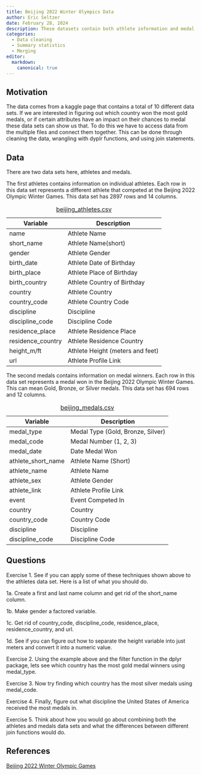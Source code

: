 ```yaml
---
title: Beijing 2022 Winter Olympics Data
author: Eric Seltzer
date: February 28, 2024
description: These datasets contain both athlete information and medal winner information from the Beijing 2022 Olympic Winter Games.
categories:
  - Data cleaning
  - Summary statistics
  - Merging
editor:
  markdown: 
    canonical: true
---
```


## Motivation

The data comes from a kaggle page that contains a total of 10 different data sets. If we are interested in figuring out which country won the most gold medals, or if certain attributes have an impact on their chances to medal these data sets can show us that. To do this we have to access data from the multiple files and connect them together. This can be done through cleaning the data, wrangling with dyplr functions, and using join statements.

## Data

There are two data sets here, athletes and medals.

The first athletes contains information on individual athletes. Each row in this data set represents a different athlete that competed at the Beijing 2022 Olympic Winter Games. This data set has 2897 rows and 14 columns.

| Variable          | Description                      |
|-------------------|----------------------------------|
| name              | Athlete Name                     |
| short_name        | Athlete Name(short)              |
| gender            | Athlete Gender                   |
| birth_date        | Athlete Date of Birthday         |
| birth_place       | Athlete Place of Birthday        |
| birth_country     | Athlete Country of Birthday      |
| country           | Athlete Country                  |
| country_code      | Athlete Country Code             |
| discipline        | Discipline                       |
| discipline_code   | Discipline Code                  |
| residence_place   | Athlete Residence Place          |
| residence_country | Athlete Residence Country        |
| height_m/ft       | Athlete Height (meters and feet) |
| url               | Athlete Profile Link             |

: [beijing_athletes.csv](../data/beijing_athletes.csv)

The second medals contains information on medal winners. Each row in this data set represents a medal won in the Beijing 2022 Olympic Winter Games. This can mean Gold, Bronze, or Silver medals. This data set has 694 rows and 12 columns.

| Variable           | Description                       |
|--------------------|-----------------------------------|
| medal_type         | Medal Type (Gold, Bronze, Silver) |
| medal_code         | Medal Number (1, 2, 3)            |
| medal_date         | Date Medal Won                    |
| athlete_short_name | Athlete Name (Short)              |
| athlete_name       | Athlete Name                      |
| athlete_sex        | Athlete Gender                    |
| athlete_link       | Athlete Profile Link              |
| event              | Event Competed In                 |
| country            | Country                           |
| country_code       | Country Code                      |
| discipline         | Discipline                        |
| discipline_code    | Discipline Code                   |

: [beijing_medals.csv](../data/beijing_medals.csv)

## Questions

Exercise 1. See if you can apply some of these techniques shown above to the athletes data set. Here is a list of what you should do.

1a. Create a first and last name column and get rid of the short_name column.

1b. Make gender a factored variable.

1c. Get rid of country_code, discipline_code, residence_place, residence_country, and url.

1d. See if you can figure out how to separate the height variable into just meters and convert it into a numeric value.

Exercise 2. Using the example above and the filter function in the dplyr package, lets see which country has the most gold medal winners using medal_type.

Exercise 3. Now try finding which country has the most silver medals using medal_code.

Exercise 4. Finally, figure out what discipline the United States of America received the most medals in.

Exercise 5. Think about how you would go about combining both the athletes and medals data sets and what the differences between different join functions would do.

## References

[Beijing 2022 Winter Olympic Games](https://www.kaggle.com/datasets/piterfm/beijing-2022-olympics?resource=download){target="_blank"}

